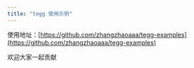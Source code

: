 ```yaml
---
title: "tegg 使用示例"
---
```


使用地址：[https://github.com/zhangzhaoaaa/tegg-examples](https://github.com/zhangzhaoaaa/tegg-examples)

欢迎大家一起贡献